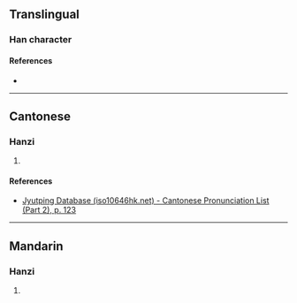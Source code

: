 {{character info}}
==Translingual==

===Han character===
{{Han char|rn=72|rad=日|as=11|sn=15|four=65043|canj=AJII|ids=⿰日專}}

====References====
* {{Han ref|kx=0499.361|dkj=14145|hdz=21534.010|uh=66B7|ud=26295|bh=E5C7|bd=58823}}

----

==Cantonese==

===Hanzi===
{{yue-hanzi|jyut=[[cyun4]]|y=chyun4}}

# {{rfdef|yue|sort=日11}}

====References====
* [http://www.iso10646hk.net/jp/document/download.jsp Jyutping Database (iso10646hk.net) - Cantonese Pronunciation List (Part 2), p. 123]

----

==Mandarin==

===Hanzi===
{{cmn-hanzi|pin=[[chuán]] ([[chuan2]])|wg=ch'uan<sup>2</sup>}}

# {{rfdef|cmn|sort=日11}}